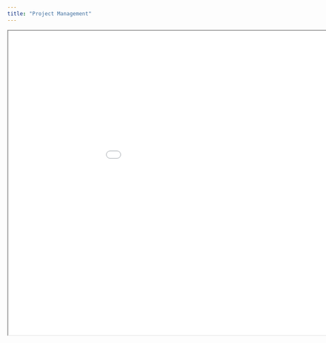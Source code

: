 ```yaml
---
title: "Project Management"
---
```


```{=html}
<iframe width="1050" height="700" src="../../static/slides/2023-02-22_project-management.html"></iframe>
```